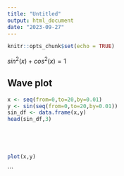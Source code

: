 ```yaml
---
title: "Untitled"
output: html_document
date: "2023-09-27"
---
```


```r
knitr::opts_chunk$set(echo = TRUE)
```

$sin^2(x) + cos^2(x) = 1$

## Wave plot

```r
x <- seq(from=0,to=20,by=0.01)
y <- sin(seq(from=0,to=20,by=0.01))
sin_df <- data.frame(x,y)
head(sin_df,3)





plot(x,y)
```



```
